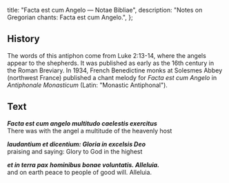   title: "Facta est cum Angelo — Notae Bibliae",
  description: "Notes on Gregorian chants: Facta est cum Angelo.",
};

<Initial text="Facta est cum Angelo" />

## History

The words of this antiphon come from Luke 2:13-14, where the angels appear to the shepherds. It was published as early as the 16th century in the Roman Breviary. In 1934, French Benedictine monks at Solesmes Abbey (northwest France) published a chant melody for *Facta est cum Angelo* in *Antiphonale Monasticum* (Latin: "Monastic Antiphonal").

## Text

***Facta est cum angelo multitudo caelestis exercitus***<br/>
There was with the angel a multitude of the heavenly host

***laudantium et dicentium: Gloria in excelsis Deo***<br/>
praising and saying: Glory to God in the highest

***et in terra pax*** ***hominibus bonae voluntatis. Alleluia.***<br/>
and on earth peace to people of good will. Alleluia.
